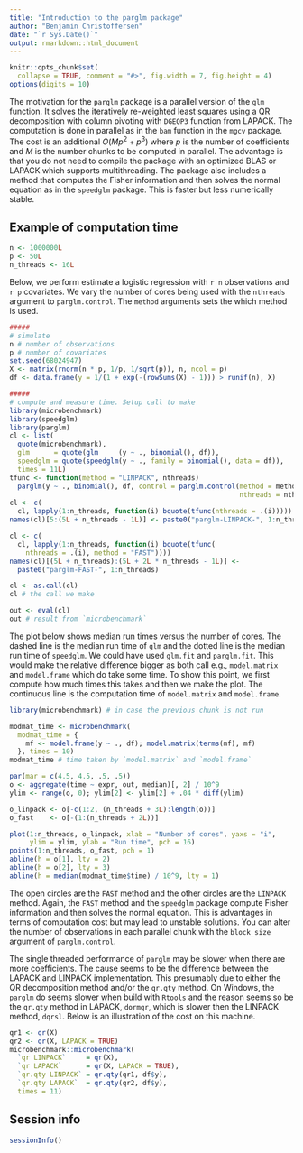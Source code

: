 ```yaml
---
title: "Introduction to the parglm package"
author: "Benjamin Christoffersen"
date: "`r Sys.Date()`"
output: rmarkdown::html_document
---
```


```r
knitr::opts_chunk$set(
  collapse = TRUE, comment = "#>", fig.width = 7, fig.height = 4)
options(digits = 10)
```

The motivation for the `parglm` package is a parallel version of the `glm` 
function. It solves the iteratively re-weighted least squares using a QR 
decomposition with column pivoting with `DGEQP3` function from LAPACK. 
The computation is done in parallel as in the `bam` function in the `mgcv` package. The 
cost is an additional $O(Mp^2 + p^3)$ where $p$ is the number of 
coefficients and $M$ is the number chunks to be computed in parallel. 
The advantage is that you do not need to compile the package with 
an optimized BLAS or LAPACK which supports multithreading. The package also 
includes a method that computes the Fisher information and then solves the normal
equation as in the `speedglm` package. This is faster but less numerically 
stable.

## Example of computation time

```r
n <- 1000000L
p <- 50L
n_threads <- 16L
```

Below, we perform estimate a logistic regression with `r n` observations 
and `r p` covariates. We vary the number of cores being used with the
`nthreads` argument to `parglm.control`. The `method` arguments sets the which
method is used.

```r
#####
# simulate
n # number of observations
p # number of covariates
set.seed(68024947)
X <- matrix(rnorm(n * p, 1/p, 1/sqrt(p)), n, ncol = p)
df <- data.frame(y = 1/(1 + exp(-(rowSums(X) - 1))) > runif(n), X)
```


```r
#####
# compute and measure time. Setup call to make
library(microbenchmark)
library(speedglm)
library(parglm)
cl <- list(
  quote(microbenchmark), 
  glm      = quote(glm     (y ~ ., binomial(), df)), 
  speedglm = quote(speedglm(y ~ ., family = binomial(), data = df)), 
  times = 11L)
tfunc <- function(method = "LINPACK", nthreads)
  parglm(y ~ ., binomial(), df, control = parglm.control(method = method,
                                                         nthreads = nthreads))
cl <- c(
  cl, lapply(1:n_threads, function(i) bquote(tfunc(nthreads = .(i)))))
names(cl)[5:(5L + n_threads - 1L)] <- paste0("parglm-LINPACK-", 1:n_threads)

cl <- c(
  cl, lapply(1:n_threads, function(i) bquote(tfunc(
    nthreads = .(i), method = "FAST"))))
names(cl)[(5L + n_threads):(5L + 2L * n_threads - 1L)] <- 
  paste0("parglm-FAST-", 1:n_threads)

cl <- as.call(cl)
cl # the call we make

out <- eval(cl)
out # result from `microbenchmark`
```

The plot below shows median run times versus the number of cores. The dashed line 
is the median run time of `glm` and the dotted line is the median run time of 
`speedglm`. We could have used `glm.fit` and `parglm.fit`. This would make the 
relative difference bigger as both call e.g., `model.matrix` and `model.frame` which 
do take some time. To show this point, we first compute how much times this takes and 
then we make the plot. The continuous line is the computation time of `model.matrix` and 
`model.frame`.

```r
library(microbenchmark) # in case the previous chunk is not run
```

```r
modmat_time <- microbenchmark(
  modmat_time = {
    mf <- model.frame(y ~ ., df); model.matrix(terms(mf), mf)
  }, times = 10)
modmat_time # time taken by `model.matrix` and `model.frame`
```

```r
par(mar = c(4.5, 4.5, .5, .5))
o <- aggregate(time ~ expr, out, median)[, 2] / 10^9
ylim <- range(o, 0); ylim[2] <- ylim[2] + .04 * diff(ylim)

o_linpack <- o[-c(1:2, (n_threads + 3L):length(o))]
o_fast    <- o[-(1:(n_threads + 2L))]

plot(1:n_threads, o_linpack, xlab = "Number of cores", yaxs = "i",
     ylim = ylim, ylab = "Run time", pch = 16)
points(1:n_threads, o_fast, pch = 1)
abline(h = o[1], lty = 2)
abline(h = o[2], lty = 3)
abline(h = median(modmat_time$time) / 10^9, lty = 1)
```

The open circles are the `FAST` method and the other circles are the `LINPACK`
method. Again, the `FAST` method and the `speedglm` package compute Fisher 
information and then solves the normal equation. 
This is advantages in terms of computation cost but may lead to unstable 
solutions. You can alter the number of observations in each parallel chunk 
with the `block_size` argument of `parglm.control`.

The single threaded performance of `parglm` may be slower when there are more coefficients. 
The cause seems to be the difference between the LAPACK and LINPACK implementation. 
This presumably due to either the QR decomposition method and/or the `qr.qty` method. 
On Windows, the `parglm` do seems slower when build with `Rtools` and the reason 
seems so be the `qr.qty` method in LAPACK, `dormqr`, which is slower then the 
LINPACK method, `dqrsl`. Below is an illustration of the 
cost on this machine. 

```r
qr1 <- qr(X)
qr2 <- qr(X, LAPACK = TRUE)
microbenchmark::microbenchmark(
  `qr LINPACK`     = qr(X), 
  `qr LAPACK`      = qr(X, LAPACK = TRUE), 
  `qr.qty LINPACK` = qr.qty(qr1, df$y), 
  `qr.qty LAPACK`  = qr.qty(qr2, df$y), 
  times = 11)
```

## Session info

```r
sessionInfo()
```


